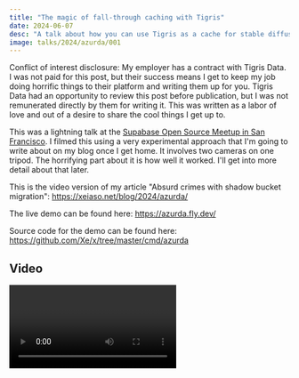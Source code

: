 ```yaml
---
title: "The magic of fall-through caching with Tigris"
date: 2024-06-07
desc: "A talk about how you can use Tigris as a cache for stable diffusion with a gravatar clone."
image: talks/2024/azurda/001
---
```


<Conv name="Cadey" mood="coffee">
  Conflict of interest disclosure: My employer has a contract with Tigris Data.
  I was not paid for this post, but their success means I get to keep my job
  doing horrific things to their platform and writing them up for you. Tigris
  Data had an opportunity to review this post before publication, but I was not
  remunerated directly by them for writing it. This was written as a labor of
  love and out of a desire to share the cool things I get up to.
</Conv>

This was a lightning talk at the [Supabase Open Source Meetup in San Francisco](https://lu.ma/gvgaqkrt). I filmed this using a very experimental approach that I'm going to write about on my blog once I get home. It involves two cameras on one tripod. The horrifying part about it is how well it worked. I'll get into more detail about that later.

This is the video version of my article "Absurd crimes with shadow bucket migration": https://xeiaso.net/blog/2024/azurda/

The live demo can be found here: https://azurda.fly.dev/

Source code for the demo can be found here: https://github.com/Xe/x/tree/master/cmd/azurda

## Video

<Video path="talks/2024/azurda" />

[YouTube version](https://youtu.be/R7XLo0GUN74)

## Transcript

<Conv name="Cadey" mood="coffee">
  This is spoken word. It is not written like I write blogposts. It is
  reproduced here for your convenience.
</Conv>

<Slide
  name="2024/azurda/001"
  desc="The title slide of the talk. It shows the speaker name and the title."
/>

Good evening everyone. I'm Xe Iaso and today I'm going to talk to you about the fun of fall-through caching. Fall through caching is when an object doesn't exist in a cache, it "falls through" to the source. Today I'm going to show how you how I did this with stable diffusion to make a placeholder avatar generator.

<Slide
  name="2024/azurda/002"
  desc="A diagram explaining the idea of fall-through caching. A request that doesn't exist in the cache 'falls through' to the source to be cached for next time."
/>

The general idea of fall-through caching is really simple. We use the bucket as a cache because those are expensive to generate, and potentially infinite. If the object already exists in the cache then serve it directly. If not, then generate it and return it for Tigris to store and then serve to the user. That's really it, but the devil is in the details.

<Slide
  name="2024/azurda/003"
  desc="Text in giant letters: 'Crimes with shadow buckets'"
/>

The heinous crime that we're doing here is implementing this using tigris' shadow bucket feature. Normally a shadow bucket allows you to set up a tigers bucket that mirrors an existing bucket but only moves over files on request. This is useful when you're migrating from one storage provider to another so you don't have to do the big upload of everything.

<Slide
  name="2024/azurda/004"
  desc="Text in giant letters: 'APIs are the lies we tell ourselves to make us sleep better at night'"
/>

However this realistically supports anything that support that can implement the S3 GetObject API call. It doesn't even have to be a storage service. You can just make your own server implement this call and then you get everything cached in tigris for you.

<Slide
  name="2024/azurda/005"
  desc="Text in giant letters: 'So I did that' with a collage of generated avatars on the right side of the slide"
/>

So I did that. And the shocking part is that it actually works. There were some annoyances with getting the request signing logic working correctly, but it works and it's live right now. I'll give you a live demo after I explain how.

<Slide
  name="2024/azurda/006"
  desc="A diagram explaining how all of the logic works in the style of a three-tier web application chart. Tigris is the routing layer with a cache, Azurda is the compute layer, and Stable Diffusion is the database layer."
/>

To make things easier under just to understand I formatted all of the infrastructure involved in the standard three tier web application format. This usually breaks up parts of an application into three tiers: routing, compute, and databases.

In this case we're treating tigris as the routing and caching layer that will only access the compute layer if it needs to.

The compute layer is an S3 API compatible server that generates new images from stable diffusion. It generates a prompt from the input that the user gave. This is always going to be an MD5 checksum so I use this to fabricate a bunch of details like the hair color of the character.

And lastly we're treating the stable diffusion server as a database in this case. This is going to sound really weird but in terms of architecting things it's better to treat your AI stuff as a database because it's effectively a key value store just with the value potentially being random. Stable diffusion is unlike other AI models in that it is actually deterministic; so if you use the same input across runs, you'll get the same output byte for byte.

<Slide
  name="2024/azurda/007"
  desc="A link to the live demo and a QR code. The video version has an animated preview."
/>

[Live demo](https://azurda.fly.dev)

So now for the live demo. Open this page on your phone. I promise it's not a rickroll. There's a field for you to put text in. type some stuff in, wait a second, and you'll get an avatar right below it.

Raise your hand if it works for you and raise both hands if it doesn't. It may take a moment because everybody's hammering one GPU.

<Conv name="Cadey" mood="coffee">
  The live demo bombed in person, I didn't scale the GPU pool enough. Oops.
</Conv>

<Slide name="2024/azurda/008" desc="Text in giant letters: 'Conclusion'" />

And that's about it! I use Tigris as a cache and if there's a cache miss it falls through to stable diffusion. The main reason that this works is that apis are the lies we tell ourselves to make us sleep better at night. As far as Tigris cares, a sheep is a duck as long as it can quack loud enough.

<Slide
  name="2024/azurda/009"
  desc="The conclusion slide with an invitation to email azurda@xeserv.us if you have any questions."
/>

And with that, I've been Xe Iaso. I am the Senior Technophilosopher at Fly.io and I hope you found this interesting. I have a link to the code behind the demo in the QR code onscreen as well as in the description if you're watching this online. Have a good evening all, enjoy the rest of the night.

